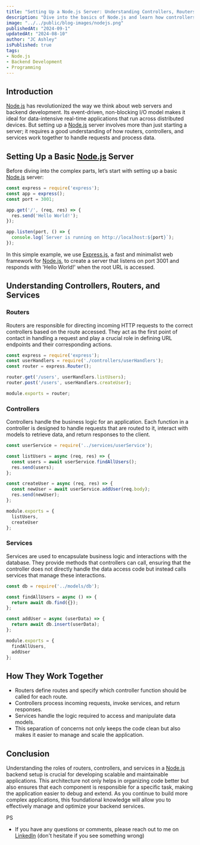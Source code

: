 ```yaml
---
title: "Setting Up a Node.js Server: Understanding Controllers, Routers, and Services"
description: "Dive into the basics of Node.js and learn how controllers, routers, and services interact to build efficient backend applications."
image: "../../public/blog-images/nodejs.png"
publishedAt: "2024-09-1"
updatedAt: "2024-08-10"
author: "JC Ashley"
isPublished: true
tags: 
- Node.js
- Backend Development
- Programming
---
```


## Introduction

[Node.js](https://nodejs.org/docs/latest/api/) has revolutionized the way we think about web servers and backend development. Its event-driven, non-blocking I/O model makes it ideal for data-intensive real-time applications that run across distributed devices. But setting up a [Node.js](https://nodejs.org/docs/latest/api/) server involves more than just starting a server; it requires a good understanding of how routers, controllers, and services work together to handle requests and process data.

## Setting Up a Basic [Node.js](https://nodejs.org/docs/latest/api/) Server

Before diving into the complex parts, let’s start with setting up a basic [Node.js](https://nodejs.org/docs/latest/api/) server:

```javascript
const express = require('express');
const app = express();
const port = 3001;

app.get('/', (req, res) => {
  res.send('Hello World!');
});

app.listen(port, () => {
  console.log(`Server is running on http://localhost:${port}`);
});
```

In this simple example, we use [Express.js](https://expressjs.com/en/5x/api.html), a fast and minimalist web framework for [Node.js](https://nodejs.org/docs/latest/api/), to create a server that listens on port 3001 and responds with 'Hello World!' when the root URL is accessed.

## Understanding Controllers, Routers, and Services
### Routers
Routers are responsible for directing incoming HTTP requests to the correct controllers based on the route accessed. They act as the first point of contact in handling a request and play a crucial role in defining URL endpoints and their corresponding actions.

``` javascript
const express = require('express');
const userHandlers = require('./controllers/userHandlers');
const router = express.Router();

router.get('/users', userHandlers.listUsers);
router.post('/users', userHandlers.createUser);

module.exports = router;
```
### Controllers
Controllers handle the business logic for an application. Each function in a controller is designed to handle requests that are routed to it, interact with models to retrieve data, and return responses to the client.

``` javascript
const userService = require('../services/userService');

const listUsers = async (req, res) => {
  const users = await userService.findAllUsers();
  res.send(users);
};

const createUser = async (req, res) => {
  const newUser = await userService.addUser(req.body);
  res.send(newUser);
};

module.exports = {
  listUsers,
  createUser
};
``` 
### Services
Services are used to encapsulate business logic and interactions with the database. They provide methods that controllers can call, ensuring that the controller does not directly handle the data access code but instead calls services that manage these interactions.

``` javascript
const db = require('../models/db');

const findAllUsers = async () => {
  return await db.find({});
};

const addUser = async (userData) => {
  return await db.insert(userData);
};

module.exports = {
  findAllUsers,
  addUser
};
```

## How They Work Together
- Routers define routes and specify which controller function should be called for each route.
- Controllers process incoming requests, invoke services, and return responses.
- Services handle the logic required to access and manipulate data models.
- This separation of concerns not only keeps the code clean but also makes it easier to manage and scale the application.

## Conclusion
Understanding the roles of routers, controllers, and services in a [Node.js](https://nodejs.org/docs/latest/api/) backend setup is crucial for developing scalable and maintainable applications. This architecture not only helps in organizing code better but also ensures that each component is responsible for a specific task, making the application easier to debug and extend. As you continue to build more complex applications, this foundational knowledge will allow you to effectively manage and optimize your backend services.

 PS 
- If you have any questions or comments, please reach out to me on [LinkedIn](https://www.linkedin.com/in/jeremy-ashley-webdev/) (don't hesitate if you see something wrong)
